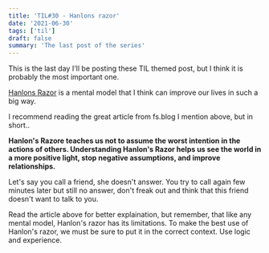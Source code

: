 ```yaml
---
title: 'TIL#30 - Hanlons razor'
date: '2021-06-30'
tags: ['til']
draft: false
summary: 'The last post of the series'
---
```


This is the last day I'll be posting these TIL themed post, but I think it is probably the most important one.

[Hanlons Razor](https://fs.blog/2017/04/mental-model-hanlons-razor/) is a mental model that I think can improve our lives in such a big way.

I recommend reading the great article from fs.blog I mention above, but in short..

**Hanlon's Razore teaches us not to assume the worst intention in the actions of others. Understanding Hanlon's Razor helps us see the world in a more positive light, stop negative assumptions, and improve relationships.**

Let's say you call a friend, she doesn't answer. You try to call again few minutes later but still no answer, don't freak out and think that this friend doesn't want to talk to you.

Read the article above for better explaination, but remember, that like any mental model, Hanlon's razor has its limitations.
To make the best use of Hanlon's razor, we must be sure to put it in the correct context. Use logic and experience.
